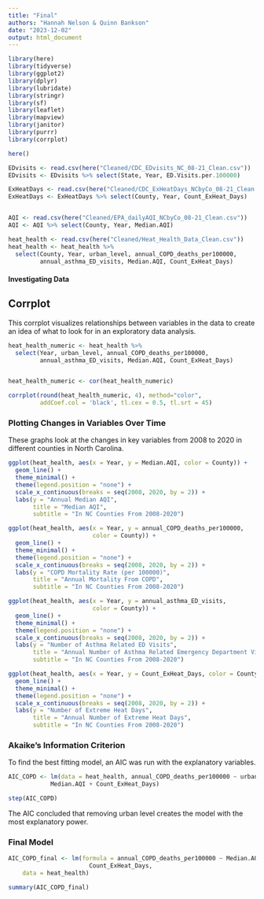 ```yaml
---
title: "Final"
authors: "Hannah Nelson & Quinn Bankson"
date: "2023-12-02"
output: html_document
---
```


```r
library(here)
library(tidyverse)
library(ggplot2)
library(dplyr)
library(lubridate)
library(stringr)
library(sf)
library(leaflet)
library(mapview)
library(janitor)
library(purrr)
library(corrplot)

here()

EDvisits <- read.csv(here("Cleaned/CDC_EDvisits_NC_08-21_Clean.csv"))
EDvisits <- EDvisits %>% select(State, Year, ED.Visits.per.100000)

ExHeatDays <- read.csv(here("Cleaned/CDC_ExHeatDays_NCbyCo_08-21_Clean.csv"))
ExHeatDays <- ExHeatDays %>% select(County, Year, Count_ExHeat_Days)


AQI <- read.csv(here("Cleaned/EPA_dailyAQI_NCbyCo_08-21_Clean.csv"))
AQI <- AQI %>% select(County, Year, Median.AQI)

heat_health <- read.csv(here("Cleaned/Heat_Health_Data_Clean.csv"))
heat_health <- heat_health %>% 
  select(County, Year, urban_level, annual_COPD_deaths_per100000,
         annual_asthma_ED_visits, Median.AQI, Count_ExHeat_Days)
```

#### Investigating Data

## Corrplot
This corrplot visualizes relationships between variables in the data to create an idea of what to look for in an exploratory data analysis.
```r
heat_health_numeric <- heat_health %>% 
  select(Year, urban_level, annual_COPD_deaths_per100000, 
         annual_asthma_ED_visits, Median.AQI, Count_ExHeat_Days)


heat_health_numeric <- cor(heat_health_numeric)

corrplot(round(heat_health_numeric, 4), method="color", 
         addCoef.col = 'black', tl.cex = 0.5, tl.srt = 45)
```

### Plotting Changes in Variables Over Time
These graphs look at the changes in key variables from 2008 to 2020 in different counties in North Carolina.

```r
ggplot(heat_health, aes(x = Year, y = Median.AQI, color = County)) +
  geom_line() +
  theme_minimal() +
  theme(legend.position = "none") +
  scale_x_continuous(breaks = seq(2008, 2020, by = 2)) +
  labs(y = "Annual Median AQI", 
       title = "Median AQI",
       subtitle = "In NC Counties From 2008-2020")
```


```r
ggplot(heat_health, aes(x = Year, y = annual_COPD_deaths_per100000, 
                        color = County)) +
  geom_line() +
  theme_minimal() +
  theme(legend.position = "none") +
  scale_x_continuous(breaks = seq(2008, 2020, by = 2)) +
  labs(y = "COPD Mortality Rate (per 100000)", 
       title = "Annual Mortality From COPD",
       subtitle = "In NC Counties From 2008-2020")
```


```r
ggplot(heat_health, aes(x = Year, y = annual_asthma_ED_visits, 
                        color = County)) +
  geom_line() +
  theme_minimal() +
  theme(legend.position = "none") +
  scale_x_continuous(breaks = seq(2008, 2020, by = 2)) +
  labs(y = "Number of Asthma Related ED Visits", 
       title = "Annual Number of Asthma Related Emergency Department Visits",
       subtitle = "In NC Counties From 2008-2020")
```


```r
ggplot(heat_health, aes(x = Year, y = Count_ExHeat_Days, color = County)) +
  geom_line() +
  theme_minimal() +
  theme(legend.position = "none") +
  scale_x_continuous(breaks = seq(2008, 2020, by = 2)) +
  labs(y = "Number of Extreme Heat Days", 
       title = "Annual Number of Extreme Heat Days",
       subtitle = "In NC Counties From 2008-2020")
```
### Akaike's Information Criterion
To find the best fitting model, an AIC was run with the explanatory variables.
```r
AIC_COPD <- lm(data = heat_health, annual_COPD_deaths_per100000 ~ urban_level + 
            Median.AQI + Count_ExHeat_Days)

step(AIC_COPD)
```
The AIC concluded that removing urban level creates the model with the most explanatory power.

### Final Model
```r
AIC_COPD_final <- lm(formula = annual_COPD_deaths_per100000 ~ Median.AQI + 
                       Count_ExHeat_Days, 
    data = heat_health)

summary(AIC_COPD_final)
```

